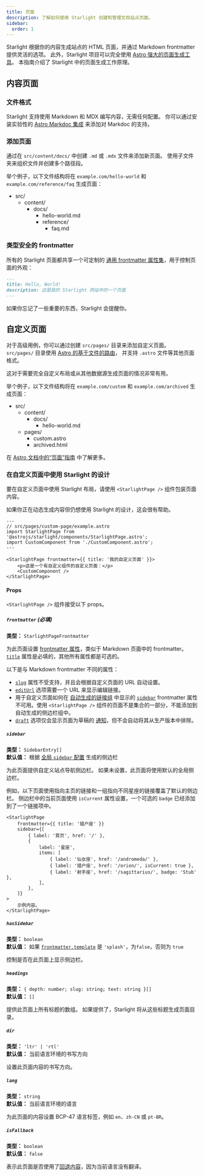 ```yaml
---
title: 页面
description: 了解如何使用 Starlight 创建和管理文档站点页面。
sidebar:
  order: 1
---
```


Starlight 根据你的内容生成站点的 HTML 页面，并通过 Markdown frontmatter 提供灵活的选项。
此外，Starlight 项目可以完全使用 [Astro 强大的页面生成工具](https://docs.astro.build/zh-cn/basics/astro-pages/)。
本指南介绍了 Starlight 中的页面生成工作原理。

## 内容页面

### 文件格式

Starlight 支持使用 Markdown 和 MDX 编写内容，无需任何配置。
你可以通过安装实验性的 [Astro Markdoc 集成](https://docs.astro.build/zh-cn/guides/integrations-guide/markdoc/) 来添加对 Markdoc 的支持。

### 添加页面

通过在 `src/content/docs/` 中创建 `.md` 或 `.mdx` 文件来添加新页面。
使用子文件夹来组织文件并创建多个路径段。

举个例子，以下文件结构将在 `example.com/hello-world` 和 `example.com/reference/faq` 生成页面：


<FileTree>

- src/
  - content/
    - docs/
      - hello-world.md
      - reference/
        - faq.md

</FileTree>

### 类型安全的 frontmatter

所有的 Starlight 页面都共享一个可定制的 [通用 frontmatter 属性集](/zh-cn/reference/frontmatter/)，用于控制页面的外观：

```md
---
title: Hello, World!
description: 这是我的 Starlight 网站中的一个页面
---
```

如果你忘记了一些重要的东西，Starlight 会提醒你。

## 自定义页面

对于高级用例，你可以通过创建 `src/pages/` 目录来添加自定义页面。
`src/pages/` 目录使用 [Astro 的基于文件的路由](https://docs.astro.build/zh-cn/basics/astro-pages/#基于文件的路由)， 并支持 `.astro` 文件等其他页面格式。

这对于需要完全自定义布局或从其他数据源生成页面的情况非常有用。

举个例子，以下文件结构将在 `example.com/custom` 和 `example.com/archived` 生成页面：

<FileTree>

- src/
  - content/
    - docs/
      - hello-world.md
  - pages/
    - custom.astro
    - archived.html

</FileTree>

在 [Astro 文档中的“页面”指南](https://docs.astro.build/zh-cn/basics/astro-pages/) 中了解更多。

### 在自定义页面中使用 Starlight 的设计

要在自定义页面中使用 Starlight 布局，请使用 `<StarlightPage />` 组件包装页面内容。

如果你正在动态生成内容但仍想使用 Starlight 的设计，这会很有帮助。

```astro
---
// src/pages/custom-page/example.astro
import StarlightPage from '@astrojs/starlight/components/StarlightPage.astro';
import CustomComponent from './CustomComponent.astro';
---

<StarlightPage frontmatter={{ title: '我的自定义页面' }}>
	<p>这是一个有自定义组件的自定义页面：</p>
	<CustomComponent />
</StarlightPage>
```

#### Props

`<StarlightPage />` 组件接受以下 props。

##### `frontmatter` (必填)

**类型：** `StarlightPageFrontmatter`

为此页面设置 [frontmatter 属性](/zh-cn/reference/frontmatter/)，类似于 Markdown 页面中的 frontmatter。
[`title`](/zh-cn/reference/frontmatter/#title-必填) 属性是必填的，其他所有属性都是可选的。

以下是与 Markdown frontmatter 不同的属性：

- [`slug`](/zh-cn/reference/frontmatter/#slug) 属性不受支持，并且会根据自定义页面的 URL 自动设置。
- [`editUrl`](/zh-cn/reference/frontmatter/#editurl) 选项需要一个 URL 来显示编辑链接。
- 用于自定义页面如何在 [自动生成的链接组](/zh-cn/reference/configuration/#sidebar) 中显示的 [`sidebar`](/zh-cn/reference/frontmatter/#sidebar) frontmatter 属性不可用。使用 `<StarlightPage />` 组件的页面不是集合的一部分，不能添加到自动生成的侧边栏组中。
- [`draft`](/zh-cn/reference/frontmatter/#draft) 选项仅会显示页面为草稿的 [通知](/zh-cn/reference/overrides/#draftcontentnotice)，但不会自动将其从生产版本中排除。

##### `sidebar`

**类型：** `SidebarEntry[]`  
**默认值：** 根据 [全局 `sidebar` 配置](/zh-cn/reference/configuration/#sidebar) 生成的侧边栏

为此页面提供自定义站点导航侧边栏。
如果未设置，此页面将使用默认的全局侧边栏。

例如，以下页面使用指向主页的链接和一组指向不同星座的链接覆盖了默认的侧边栏。
侧边栏中的当前页面使用 `isCurrent` 属性设置，一个可选的 `badge` 已经添加到了一个链接项中。

```astro {3-13}
<StarlightPage
	frontmatter={{ title: '猎户座' }}
	sidebar={[
		{ label: '首页', href: '/' },
		{
			label: '星座',
			items: [
				{ label: '仙女座', href: '/andromeda/' },
				{ label: '猎户座', href: '/orion/', isCurrent: true },
				{ label: '射手座', href: '/sagittarius/', badge: 'Stub' },
			],
		},
	]}
>
	示例内容。
</StarlightPage>
```

##### `hasSidebar`

**类型：** `boolean`  
**默认值：** 如果 [`frontmatter.template`](/zh-cn/reference/frontmatter/#template) 是 `'splash'`，为`false`，否则为 `true`

控制是否在此页面上显示侧边栏。

##### `headings`

**类型：** `{ depth: number; slug: string; text: string }[]`  
**默认值：** `[]`

提供此页面上所有标题的数组。
如果提供了，Starlight 将从这些标题生成页面目录。

##### `dir`

**类型：** `'ltr' | 'rtl'`  
**默认值：** 当前语言环境的书写方向

设置此页面内容的书写方向。

##### `lang`

**类型：** `string`  
**默认值：** 当前语言环境的语言

为此页面的内容设置 BCP-47 语言标签，例如 `en`、`zh-CN` 或 `pt-BR`。

##### `isFallback`

**类型：** `boolean`  
**默认值：** `false`

表示此页面是否使用了[回退内容](/zh-cn/guides/i18n/#回退内容)，因为当前语言没有翻译。
